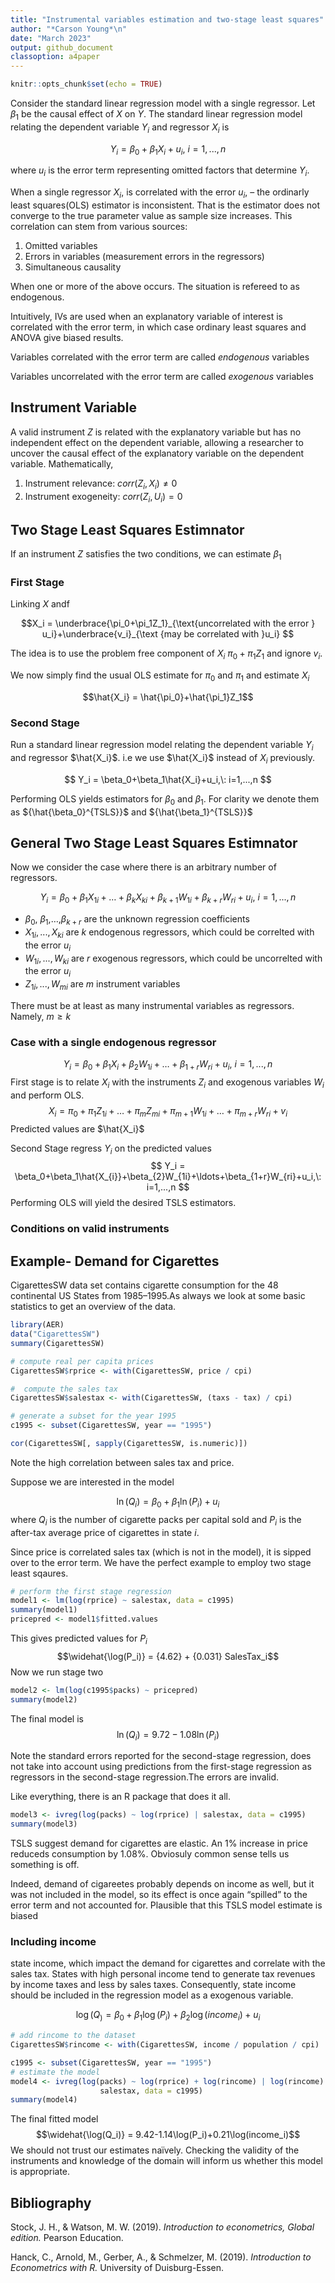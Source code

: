 ```yaml
---
title: "Instrumental variables estimation and two-stage least squares"
author: "*Carson Young*\n"
date: "March 2023"
output: github_document
classoption: a4paper
---
```


```r
knitr::opts_chunk$set(echo = TRUE)
```
Consider the standard linear regression model with a single regressor.
Let $\beta_1$ be the causal effect of $X$ on $Y$. The standard linear regression model relating the dependent variable $Y_i$ and regressor $X_i$ is

$$ Y_i = \beta_0+\beta_1X_i+u_i,\: i=1,...,n $$

where $u_i$ is the error term representing omitted factors that determine $Y_i$.

 
When a single regressor $X_i$, is correlated with the error $u_i$, – the ordinarly least squares(OLS) estimator is inconsistent. That is the estimator does not converge to the true parameter value as sample size increases. This correlation can stem from various sources:

1. Omitted variables
2. Errors in variables (measurement errors in the regressors)
3. Simultaneous causality

When one or more of the above occurs. The situation is refereed  to as endogenous.

 
 Intuitively, IVs are used when an explanatory variable of interest is correlated with the error term, in which case ordinary least squares and ANOVA give biased results.
 
 Variables correlated with the error term are called *endogenous* variables
 
 Variables uncorrelated with the error term are called *exogenous* variables
 
## Instrument Variable 
 A valid instrument $Z$ is related with the explanatory variable but has no independent effect on the dependent variable, allowing a researcher to uncover the causal effect of the explanatory variable on the dependent variable. Mathematically,
 
 1. Instrument relevance: $corr(Z_i,X_i) \neq 0$
 2. Instrument exogeneity: $corr(Z_i,U_i) = 0$
 

## Two Stage Least Squares Estimnator 
If an instrument $Z$ satisfies the two conditions, we can estimate $\beta_1$


### First Stage 
Linking $X$ andf

$$X_i = \underbrace{\pi_0+\pi_1Z_1}_{\text{uncorrelated with the error } u_i}+\underbrace{v_i}_{\text {may be correlated with }u_i} $$

The idea is to use the problem free component of $X_i$ $\pi_0+\pi_1Z_1$ and ignore $v_i$.

We now simply find the usual OLS estimate for $\pi_0$ and $\pi_1$ and estimate $X_i$

$$\hat{X_i} = \hat{\pi_0}+\hat{\pi_1}Z_1$$

### Second Stage
Run a standard linear regression model relating the dependent variable $Y_i$ and regressor $\hat{X_i}$. i.e we use $\hat{X_i}$ instead of $X_i$ previously.

$$ Y_i = \beta_0+\beta_1\hat{X_i}+u_i,\: i=1,...,n $$

Performing OLS yields estimators for $\beta_0$ and $\beta_1$. For clarity we denote them as ${\hat{\beta_0}^{TSLS}}$ and ${\hat{\beta_1}^{TSLS}}$

## General Two Stage Least Squares Estimnator 
Now we consider the case where there is an arbitrary number of regressors.

$$ Y_i = \beta_0+\beta_1X_{1i}+\ldots +\beta_kX_{ki}+\beta_{k+1}W_{1i}+\beta_{k+r}W_{ri}+u_i,\: i=1,...,n $$

* $\beta_0$, $\beta_1$,...,$\beta_{k+r}$ are the unknown regression coefficients
* $X_{1i},...,X_{ki}$ are $k$ endogenous regressors, which could be correlted with the error $u_i$
* $W_{1i},...,W_{ki}$ are $r$ exogenous regressors, which could be uncorrelted with the error $u_i$
* $Z_{1i},...,W_{mi}$ are $m$ instrument variables

There must be at least as many instrumental variables as regressors. Namely, $m\geq k$


### Case with a single endogenous regressor 

$$ Y_i = \beta_0+\beta_1X_{i}+\beta_{2}W_{1i}+\ldots+\beta_{1+r}W_{ri}+u_i,\: i=1,...,n $$
First stage is to relate $X_i$ with the instruments $Z_i$ and exogenous variables $W_i$ and perform OLS.
$$X_i = \pi_0+\pi_1Z_{1i}+\ldots+\pi_mZ_{mi}+\pi_{m+1}W_{1i}+\ldots+\pi_{m+r}W_{ri}+v_i$$
Predicted values are $\hat{X_i}$

Second Stage regress $Y_i$ on the predicted values
$$ Y_i = \beta_0+\beta_1\hat{X_{i}}+\beta_{2}W_{1i}+\ldots+\beta_{1+r}W_{ri}+u_i,\: i=1,...,n $$
Performing OLS will yield the desired TSLS estimators.

### Conditions on valid instruments

## Example- Demand for Cigarettes
CigarettesSW data set contains cigarette consumption for the 48 continental US States from 1985–1995.As always we look at some basic statistics to get an overview of the data.
```R
library(AER)
data("CigarettesSW")
summary(CigarettesSW)
```
```R
# compute real per capita prices
CigarettesSW$rprice <- with(CigarettesSW, price / cpi)

#  compute the sales tax
CigarettesSW$salestax <- with(CigarettesSW, (taxs - tax) / cpi)

# generate a subset for the year 1995
c1995 <- subset(CigarettesSW, year == "1995")
```
```R
cor(CigarettesSW[, sapply(CigarettesSW, is.numeric)])

```
Note the high correlation between sales tax and price. 


Suppose we are interested in the model

$$\ln(Q_i)=\beta_0+\beta_1\ln(P_i)+u_i$$
where $Q_i$ is the number of cigarette packs per capital sold and $P_i$ is the after-tax average price of cigarettes in state $i$.

Since price is correlated sales tax (which is not in the model), it  is sipped over to the error term. We have the perfect example to employ two stage least sqaures.

```r
# perform the first stage regression
model1 <- lm(log(rprice) ~ salestax, data = c1995)
summary(model1)
pricepred <- model1$fitted.values

```
This gives predicted values for $P_i$
$$\widehat{\log(P_i)} = {4.62} + {0.031} SalesTax_i$$
Now we run stage two
```R
model2 <- lm(log(c1995$packs) ~ pricepred)
summary(model2)
```
The final model is 
$$\ln(Q_i)=9.72-1.08\ln(P_i)$$

Note the standard errors reported for the second-stage regression, does not take into account using predictions from the first-stage regression as regressors in the second-stage regression.The errors are invalid.


Like everything, there is an R package that does it all.

```R
model3 <- ivreg(log(packs) ~ log(rprice) | salestax, data = c1995)
summary(model3)

```
TSLS suggest demand for cigarettes are elastic. An 1% increase in price reduceds consumption by 1.08%. Obviosuly common sense tells us something is off.

Indeed, demand of cigareetes probably depends on income as well, but it was not included in the model, so its effect is once again "spilled" to the error term and not accounted for. Plausible that this TSLS model estimate is biased

### Including income
state income, which impact the demand for cigarettes and correlate with the sales tax. States with high personal income tend to generate tax revenues by income taxes and less by sales taxes. Consequently, state income should be included in the regression model as a exogenous variable. 

$$\log(Q_) = \beta_0 + \beta_1 \log(P_i) + \beta_2 \log(income_i) + u_i$$
```R
# add rincome to the dataset
CigarettesSW$rincome <- with(CigarettesSW, income / population / cpi)

c1995 <- subset(CigarettesSW, year == "1995")
# estimate the model
model4 <- ivreg(log(packs) ~ log(rprice) + log(rincome) | log(rincome) + 
                    salestax, data = c1995)
summary(model4)
```
The final fitted model
$$\widehat{\log(Q_i)} = 9.42-1.14\log(P_i)+0.21\log(income_i)$$
We should not trust our estimates naïvely. Checking the validity of the instruments and knowledge of the domain will inform us whether this model is appropriate. 

## Bibliography
Stock, J. H., & Watson, M. W. (2019). *Introduction to econometrics, Global edition.* Pearson Education.

Hanck, C., Arnold, M., Gerber, A., & Schmelzer, M. (2019). *Introduction to Econometrics with R.* University of Duisburg-Essen.